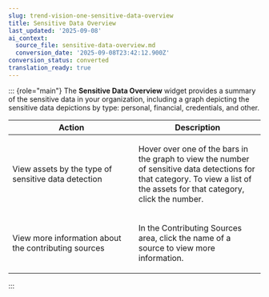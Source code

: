 ```yaml
---
slug: trend-vision-one-sensitive-data-overview
title: Sensitive Data Overview
last_updated: '2025-09-08'
ai_context:
  source_file: sensitive-data-overview.md
  conversion_date: '2025-09-08T23:42:12.900Z'
conversion_status: converted
translation_ready: true
---
```


::: {role="main"}
The **Sensitive Data Overview** widget provides a summary of the sensitive data in your organization, including a graph depicting the sensitive data depictions by type: personal, financial, credentials, and other.

<table>
<colgroup>
<col style="width: 50%" />
<col style="width: 50%" />
</colgroup>
<thead>
<tr>
<th>Action</th>
<th>Description</th>
</tr>
</thead>
<tbody>
<tr>
<td><p>View assets by the type of sensitive data detection</p></td>
<td><p>Hover over one of the bars in the graph to view the number of sensitive data detections for that category. To view a list of the assets for that category, click the number.</p></td>
</tr>
<tr>
<td><p>View more information about the contributing sources</p></td>
<td><p>In the Contributing Sources area, click the name of a source to view more information.</p></td>
</tr>
</tbody>
</table>
:::

